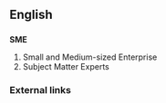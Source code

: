 ==English==
==={{initialism}}===
'''SME'''

# Small and Medium-sized Enterprise
# Subject Matter Experts

===External links===
{{pedialite}}